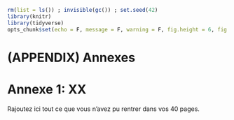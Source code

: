 ```r
rm(list = ls()) ; invisible(gc()) ; set.seed(42)
library(knitr)
library(tidyverse)
opts_chunk$set(echo = F, message = F, warning = F, fig.height = 6, fig.width = 6, cache = T)
```

# (APPENDIX) Annexes {-} 

# Annexe 1: XX

Rajoutez ici tout ce que vous n'avez pu rentrer dans vos 40 pages.
